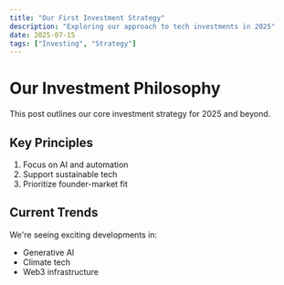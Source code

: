 ```yaml
---
title: "Our First Investment Strategy"
description: "Exploring our approach to tech investments in 2025"
date: 2025-07-15
tags: ["Investing", "Strategy"]
---
```


# Our Investment Philosophy

This post outlines our core investment strategy for 2025 and beyond.

## Key Principles

1. Focus on AI and automation
2. Support sustainable tech
3. Prioritize founder-market fit

## Current Trends

We're seeing exciting developments in:
- Generative AI
- Climate tech
- Web3 infrastructure
